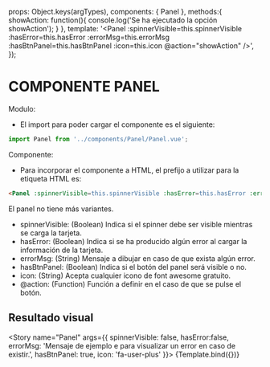 

<Meta title="C.Simples/Panel" component={Panel} />

  props: Object.keys(argTypes),
  components: { Panel },
  methods:{
    showAction: function(){
      console.log('Se ha ejecutado la opción showAction');
    }
  },
  template: '<Panel :spinnerVisible=this.spinnerVisible :hasError=this.hasError :errorMsg=this.errorMsg :hasBtnPanel=this.hasBtnPanel :icon=this.icon @action="showAction" />',
});

# COMPONENTE PANEL

Modulo:

- El import para poder cargar el componente es el siguiente:

```js live=true
import Panel from '../components/Panel/Panel.vue';
```

Componente:

- Para incorporar el componente a HTML, el prefijo a utilizar para la etiqueta HTML es:

```html live=true
<Panel :spinnerVisible=this.spinnerVisible :hasError=this.hasError :errorMsg=this.errorMsg :hasBtnPanel=this.hasBtnPanel :icon=this.icon @action="showAction" />
``` 
El panel no tiene más variantes.

- spinnerVisible: (Boolean) Indica si el spinner debe ser visible mientras se carga la tarjeta.
- hasError: (Boolean) Indica si se ha producido algún error al cargar la información de la tarjeta.
- errorMsg: (String) Mensaje a dibujar en caso de que exista algún error.
- hasBtnPanel: (Boolean) Indica si el botón del panel será visible o no.
- icon: (String) Acepta cualquier icono de font awesome gratuito.
- @action: (Function) Función a definir en el caso de que se pulse el botón.

## Resultado visual

<Story
  name="Panel"
  args={{
    spinnerVisible: false,
    hasError:false,
    errorMsg: 'Mensaje de ejemplo e para visualizar un error en caso de existir.',
    hasBtnPanel: true,
    icon: 'fa-user-plus'
  }}>
  {Template.bind({})}
</Story>
